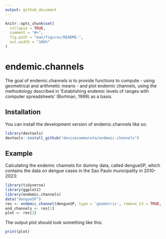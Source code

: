 ---
output: github_document
---

<!-- README.md is generated from README.Rmd. Please edit that file -->

```{r, include = FALSE}
knitr::opts_chunk$set(
  collapse = TRUE,
  comment = "#>",
  fig.path = "man/figures/README-",
  out.width = "100%"
)
```

# endemic.channels

<!-- badges: start -->
<!-- badges: end -->

The goal of endemic.channels is to provide functions to compute - using geometrical and arithmetic means - and plot endemic channels, using the methodology described in 'Establishing endemic levels of ranges with computer spreadsheets' (Bortman, 1999) as a basis.

## Installation

You can install the development version of endemic.channels like so:

``` r
library(devtools)
devtools::install_github("denisecammarota/endemic.channels")
```

## Example

Calculating the endemic channels for dummy data, called dengueSP, which contains the data on dengue cases in the Sao Paulo municipality in 2010-2023:

```{r example}
library(tidyverse)
library(ggplot2)
library(endemic.channels)
data("dengueSP")
res <- endemic_channel(dengueSP, type = 'geometric', remove_53 = TRUE, show_plot = FALSE)
end_channels <- res[1]
plot <- res[2]
```

The output plot should look something like this:

```{r plot}
print(plot)
```


